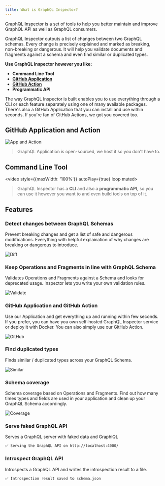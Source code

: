 ```yaml
---
title: What is GraphQL Inspector?
---
```


GraphQL Inspector is a set of tools to help you better maintain and improve GraphQL API as well as GraphQL consumers.

GraphQL Inspector outputs a list of changes between two GraphQL schemas. Every change is precisely explained and marked as breaking, non-breaking or dangerous. It will help you validate documents and fragments against a schema and even find similar or duplicated types.

**Use GraphQL Inspector however you like:**

- **Command Line Tool**
- [**GitHub Application**](./products/github)
- [**GitHub Action**](./products/action)
- **Programmatic API**

The way GraphQL Inspector is built enables you to use everything through a CLI or each feature separately using one of many available packages. There's also a GitHub Application that you can install and use within seconds. If you're fan of GitHub Actions, we got you covered too.

## GitHub Application and Action

![App and Action](/assets/img/github/app-action.jpg)

> GraphQL Application is open-sourced, we host it so you don't have to.

## Command Line Tool

<video style={{maxWidth: '100%'}} autoPlay={true} loop muted>
  <source src="/assets/img/cli/demo.webm" type="video/webm" />
  <source src="/assets/img/cli/demo.mp4" type="video/mp4" />
</video>

> GraphQL Inspector has a **CLI** and also a **programmatic API**, so you can use it however you want to and even build tools on top of it.

## Features

### Detect changes between GraphQL Schemas

Prevent breaking changes and get a list of safe and dangerous modifications. Everything with helpful explaination of why changes are breaking or dangerous to introduce.

![Diff](/assets/img/cli/diff.jpg)

### Keep Operations and Fragments in line with GraphQL Schema

Validates Operations and Fragments against a Schema and looks for deprecated usage. Inspector lets you write your own validation rules.

![Validate](/assets/img/cli/validate.jpg)

### GitHub Application and GitHub Action

Use our Application and get everything up and running within few seconds. If you prefer, you can have you own self-hosted GraphQL Inspector service or deploy it with Docker. You can also simply use our GitHub Action.

![GitHub](/assets/img/cli/github.jpg)

### Find duplicated types

Finds similar / duplicated types across your GraphQL Schema.

![Similar](/assets/img/cli/similar.jpg)

### Schema coverage

Schema coverage based on Operations and Fragments. Find out how many times types and fields are used in your application and clean up your GraphQL Schema accordingly.

![Coverage](/assets/img/cli/coverage.jpg)

### Serve faked GraphQL API

Serves a GraphQL server with faked data and GraphiQL

```bash
✅ Serving the GraphQL API on http://localhost:4000/
```

### Introspect GraphQL API

Introspects a GraphQL API and writes the introspection result to a file.

```bash
✅ Introspection result saved to schema.json
```
